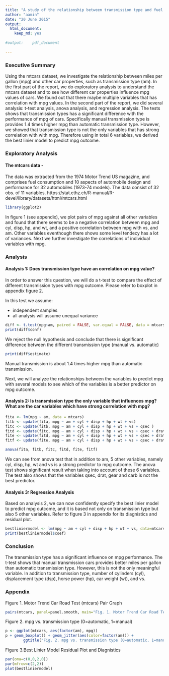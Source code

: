 ```yaml
---
title: "A study of the relationship between transmission type and fuel usage with mtcars dataset"
author: "aamin"
date: "20 June 2015"
output:
  html_document:
    keep_md: yes
    
#output:    pdf_document
    
---
```


### Executive Summary

Using the mtcars dataset, we investigate the relationship between miles per gallon (mpg) and other car properties, such as transmission type (am). In the first part of the report, we do exploratory analysis to understand the mtcars dataset and to see how different car properties influence mpg values of cars. We found out that there maybe multiple variables that has correlation with mpg values. 
In the second part of the report, we did several analysis: t-test analysis, anova analysis, and regression analysis. The tests shows that transmission types has a significant difference with the performance of mpg of cars. Specifically manual transmission type is provides 1.4 times higher mpg than automatic transmission type. 
However, we showed that transmission type is not the only variables that has strong correlation with with mpg. Therefore using in total 6 variables, we derived the best linier model to predict mpg outcome.

### Exploratory Analysis

#### The mtcars data -
The data was extracted from the 1974 Motor Trend US magazine, and comprises fuel consumption and 10 aspects of automobile design and performance for 32 automobiles (1973-74 models). The data consist of 32 obs. of  11 variables.
https://stat.ethz.ch/R-manual/R-devel/library/datasets/html/mtcars.html
```r
library(ggplot2)
````

In figure 1 (see appendix), we plot pairs of mpg against all other variables and found that there seems to be a negative correlation between mpg and cyl, disp, hp, and wt, and a positive correlation between mpg with vs, and am.
Other variables eventhough there shows some level tendecy has a lot of variances. 
Next we further investigate the correlations of individual variables with mpg.

### Analysis

#### Analysis 1: Does transmission type have an correlation on mpg value?
In order to answer this question, we will do a t-test to compare the effect of different transmission types with mpg outcome. Please refer to boxplot in appendix figure 2.

In this test we assume:

* independent samples 
* all analysis will assume unequal variance
```r
diff <- t.test(mpg~am, paired = FALSE, var.equal = FALSE, data = mtcars)
print(diff$conf)
```

We reject the null hypothesis and conclude that there is significant difference between the different transmission type (manual vs. automatic)
```r
print(diff$estimate)
```
Manual transmission is about 1.4 times higher mpg than automatic transmission.

Next, we will analyze the relationships between the variables to predict mpg with several models to see which of the variables is a better predictor on mpg outcome.

#### Analysis 2: Is transmission type the only variable that influences mpg? What are the car variables which have strong correlation with mpg?
```r
fita <- lm(mpg ~ am, data = mtcars)
fitb <- update(fita, mpg ~ am + cyl + disp + hp + wt + vs)
fitc <- update(fitb, mpg ~ am + cyl + disp + hp + wt + vs + qsec )
fitd <- update(fitc, mpg ~ am + cyl + disp + hp + wt + vs + qsec + drat )
fite <- update(fitd, mpg ~ am + cyl + disp + hp + wt + vs + qsec + drat + gear )
fitf <- update(fite, mpg ~ am + cyl + disp + hp + wt + vs + qsec + drat + gear + carb)

anova(fita, fitb, fitc, fitd, fite, fitf)

```
We can see from anova test that in addition to am, 5 other variables, namely cyl, disp, hp, wt and vs is a strong predictor to mpg outcome. The anova test shows significant result when taking into account of these 6 variables. 
The test also shows that the variables qsec, drat, gear and carb is not the best predictor.

#### Analysis 3: Regression Analysis
Based on analysis 2, we can now confidently specify the best linier model to predict mpg outcome, and it is based not only on transmission type but also 5 other variables. Refer to figure 3 in appendix for its diagnistics and residual plot.
```r
bestliniermodel <- lm(mpg ~ am + cyl + disp + hp + wt + vs, data=mtcars)
print(bestliniermodel$coef)
```


### Conclusion

The transmission type has a significant influence on mpg performance. The t-test shows that manual transmission cars provides better miles per gallon than automatic transmission type. However, this is not the only meaningful variable. In addition to transmission type, number of cylinders (cyl), displacement type (dsp), horse power (hp), car weight (wt), and vs.


### Appendix


Figure 1. Motor Trend Car Road Test (mtcars) Pair Graph
```r
pairs(mtcars, panel=panel.smooth, main="Fig. 1. Motor Trend Car Road Test (mtcars) Pair Graph")
```
Figure 2. mpg vs. transmission type (0=automatic, 1=manual)
```r
p <- ggplot(mtcars, aes(factor(am), mpg))
p + geom_boxplot() + geom_jitter(aes(color=factor(am))) + 
        ggtitle("Fig. 2. mpg vs. transmission type (0=automatic, 1=manual)")
```
Figure 3.Best Linier Model Residual Plot and Diagnistics
```r
par(oma=c(0,0,2,0))
par(mfrow=c(2,2))
plot(bestliniermodel) 

```




